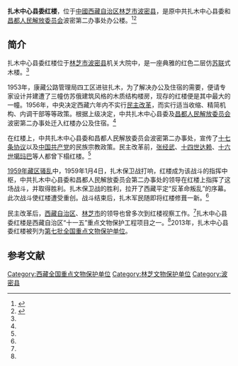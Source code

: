 {{文物保护单位
| 级别 = 全国
| 图片 = 
| 名称 =扎木中心县委红楼
| 编号 = 7-1911
| 分类 = 近现代重要史迹及代表性建筑
| 时代 = 1953年
| 所在 = {{CHN}}[[西藏自治区|西藏自治区]][[林芝市|林芝市]][[波密县|波密县]]
| 登录 = 2013年
| Cat = 西藏全国重点文物保护单位
}}
'''扎木中心县委红楼'''，位于[[中國|中國]][[西藏自治区|西藏自治区]][[林芝市|林芝市]][[波密县|波密县]]，是原中共扎木中心县委和[[昌都人民解放委员会|昌都人民解放委员会]]波密第二办事处办公楼。<ref name=rmw>{{Cite web |url=http://unn.people.com.cn/GB/14799/21813/10206107.html |title=波密红楼：见证西藏革命历程，人民网，2009年10月16日 |accessdate=2013年9月19日 |archive-date=2016年3月4日 |archive-url=https://web.archive.org/web/20160304085224/http://unn.people.com.cn/GB/14799/21813/10206107.html |dead-url=no }}</ref><ref name=zggbw>{{Cite web |url=http://news.cnr.cn/gnxw/201009/t20100930_507122854.html |title=国家投资八百多万元维修后藏名寺乃宁寺，中国广播网，2010-09-30 |accessdate=2013-09-19 |archive-date=2015-06-01 |archive-url=https://web.archive.org/web/20150601084103/http://news.cnr.cn/gnxw/201009/t20100930_507122854.html |dead-url=no }}</ref>

==简介==
扎木中心县委红楼位于[[林芝市|林芝市]][[波密县|波密县]]机关大院中，是一座典雅的红色二层仿[[苏联|苏联]]式木楼。<ref name=rmw/>

1953年，康藏公路管理局四工区进驻扎木，为了解决办公及住宿的需要，便请专家设计并建遭了三幢仿苏俄建筑风格的木质结构楼房，现存的红楼便是其中最大的一幢。1956年，中央决定西藏六年内不实行[[民主改革|民主改革]]，而实行适当收缩、精简机构、内调干部等等政策。根据上级决定，中共扎木中心县委及[[昌都人民解放委员会|昌都人民解放委员会]]波密第二办事处迁入红楼办公及住宿。<ref name=rmw/>

在红楼上，中共扎木中心县委和昌都人民解放委员会波密第二办事处，宣传了[[十七条协议|十七条协议]]以及[[中国共产党|中国共产党]]的民族宗教政策。民主改革前，[[张经武|张经武]]、[[十四世达赖|十四世达赖]]、[[第十六世噶玛巴|十六世噶玛巴]]等人都曾下榻红楼。<ref name=rmw/>

[[1959年藏区骚乱|1959年藏区骚乱]]中，1959年1月4日，扎木保卫战打响，红楼成为该战斗的指挥中枢，中共扎木中心县委和昌都人民解放委员会第二办事处的领导在红楼上指挥了这场战斗，并取得胜利。扎木保卫战的胜利，拉开了西藏平定“反革命叛乱”的序幕。此次战斗使红楼遭受重创。战斗结束后，扎木军民随即将红楼修葺一新。<ref name=rmw/>

民主改革后，[[西藏自治区|西藏自治区]]、[[林芝市|林芝市]]的领导也曾多次到红楼视察工作。<ref name=rmw/>扎木中心县委红楼是西藏自治区“十一五”重点文物保护工程项目之一。<ref name=zggbw/>2013年，扎木中心县委红楼被列为[[第七批全国重点文物保护单位|第七批全国重点文物保护单位]]。

==参考文献==
{{reflist}}

{{西藏全国重点文物保护单位}}
[[Category:西藏全国重点文物保护单位|Category:西藏全国重点文物保护单位]]
[[Category:林芝文物保护单位|Category:林芝文物保护单位]]
[[Category:波密县|Category:波密县]]